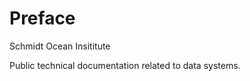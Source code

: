 # Preface {.unnumbered}

Schmidt Ocean Insititute 

Public technical documentation related to data systems. 
